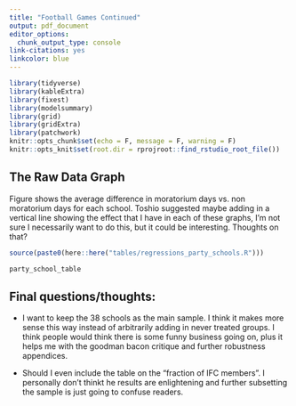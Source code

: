 ```yaml
---
title: "Football Games Continued"
output: pdf_document
editor_options: 
  chunk_output_type: console
link-citations: yes
linkcolor: blue
---
```


```r
library(tidyverse)
library(kableExtra)
library(fixest)
library(modelsummary)
library(grid)
library(gridExtra)
library(patchwork)
knitr::opts_chunk$set(echo = F, message = F, warning = F)
knitr::opts_knit$set(root.dir = rprojroot::find_rstudio_root_file())
```

## The Raw Data Graph

Figure \ref{diff_average_offenses} shows the average difference in moratorium days vs. non moratorium days for each school. Toshio suggested maybe adding in a vertical line showing the effect that I have in each of these graphs, I'm not sure I necessarily want to do this, but it could be interesting. Thoughts on that?

<!-- ```{r} -->
<!-- source(paste0(here::here("figures/difference_average_offenses.R"))) -->
<!-- ``` -->

<!-- ```{=latex} -->
<!-- \begin{figure}[t] -->
<!-- ``` -->
<!-- ```{r, fig.height = 10, fig.width = 10} -->

<!-- gridExtra::grid.arrange(diff_average_offenses, left = textGrob("Average Difference in Moratorium Days and Non-Moratorium Days", -->
<!--                                                                rot = 90), bottom = textGrob("University")) -->
<!-- ``` -->
<!-- ```{=latex} -->
<!-- \caption{Distribution of Difference in Average Offenses on Moratorium Days and Non-Moratorium Days \label{diff_average_offenses}} -->
<!-- \textit{Notes:} The y-axis represents the average difference in offenses per-25000 enrolled students on moratorium days and non moratorium days. Negative y-axis values indicate that average offenses were lower on moratorium days than non-moratorium days. The x-axis denotes a unique university. The solid black line on the y-axis is 0, while the dashed black line denotes the average of the distribution. -->
<!-- \end{figure} -->
<!-- ``` -->

<!-- ```{r} -->
<!-- source(paste0(here::here("figures/game_day_moratorium.R"))) -->
<!-- ``` -->

<!-- ```{=latex} -->
<!-- \begin{figure}[t] -->
<!-- ``` -->
<!-- ```{r, fig.height = 10, fig.width = 10} -->

<!-- gridExtra::grid.arrange(game_moratorium_plot, left = textGrob("Coefficient Estimate and 95% Confidence Interval", -->
<!--                                                                rot = 90), bottom = textGrob("")) -->
<!-- ``` -->
<!-- ```{=latex} -->
<!-- \caption{The Effect of Football Game-days and Football Game-days + Moratoriums \label{game_moratorium_plot}} -->
<!-- \textit{Notes:} Game days include all football games occurring in the sample period. 34 of the 38 universities have football teams and corresponding game days. The y-axis represents coefficient estimates. Errorbars represent 95% confidence intervals. Each panel is split into two effects: the first effect being the effect of only football game days on the outcome per-25000 enrolled students, and the second being the effect of a football game that occurs within a moratorium. "All Games" includes both home and away games. The effects of game days + moratorium is identified by 89 football games that coincide with moratoriums. Controls include holiday, spring semester, day of the week, and university by academic year. Standard errors are clustered by university.  -->
<!-- \end{figure} -->
<!-- ``` -->


<!-- ```{r} -->
<!-- source(here::here(paste0("figures/week_before_after.R"))) -->
<!-- ``` -->


<!-- ```{=latex} -->
<!-- \begin{figure}[t] -->
<!-- ``` -->
<!-- ```{r, echo=FALSE, fig.height= 10, fig.width = 10} -->
<!-- gridExtra::grid.arrange(week_before_after_graph, left = textGrob("Coefficient Estimate and 95% Confidence Interval", -->
<!--                                                                rot = 90), bottom = textGrob("")) -->
<!-- ``` -->
<!-- ```{=latex} -->
<!-- \caption{Coefficient Estimates Including a Week Before and Week After Indicator \label{week_before_after}} -->
<!-- \textit{Notes:} The x-axis represents three periods: the week before a moratorium, the moratorium itself, and the week after the moratorium. Indicators for week before and week after are added to specification (3) from Table \ref{main_table}. Controls include holiday, spring semester, day of the week and university by academic year. Standard errors clustered by university. Weekends represent Fridays, Saturdays, and Sundays. Weekdays represent Mondays-Thursdays. Errorbars represent 95\% confidence intervals. -->
<!-- \end{figure} -->
<!-- ``` -->
<!-- ## The Football Game Graph -->

<!-- Figure \ref{game_moratorium_plot} shows the results of estimating the model based on home + away games/only home/only away games. I break this down into the effect of game days, and then the effect of game days + moratoriums.  -->

<!-- ```{r} -->
<!-- source(paste0(here::here("figures/game_day_moratorium.R"))) -->
<!-- ``` -->


<!-- ```{r, fig.cap="\\label{game_moratorium_plot}Effect of Game Days and Game Day + Moratorium using preferred specification."} -->
<!-- game_moratorium_plot -->
<!-- ``` -->


<!-- ## Comparison of spillovers -->

<!-- Table \ref{spillover_table} shows the spillover comparison. I compare the 9 schools that have "close" police departments (e.g. using Lindo paper) to the 9 schools in my own Daily Crime Log sample. The results here show that there doesn't appear to be kids moving to someplace outside of campus grounds to go party which makes sense since a lot of these universities actually want to fraternities to cancel third party events. -->

<!-- ```{r} -->
<!-- source(paste0(here::here("tables/regressions_spillovers_compare.R"))) -->
<!-- ``` -->

<!-- ```{r} -->
<!-- spillover_table -->
<!-- ``` -->

<!-- ## Party Schools -->

<!-- Table \ref{party_school_table} table shows the party school comparison. I used niche.com party schools to 1) keep consistent with my use of this website previously, and 2) because princeton review no longer has their top party schools. 16 of the 38 universities are considered top 50 party schools according to niche.com. The results looks consistent with theory here.  -->

```r
source(paste0(here::here("tables/regressions_party_schools.R")))
```

```r
party_school_table
```


## Final questions/thoughts:

* I want to keep the 38 schools as the main sample. I think it makes more sense this way instead of arbitrarily adding in never treated groups. I think people would think there is some funny business going on, plus it helps me with the goodman bacon critique and further robustness appendices.

* Should I even include the table on the "fraction of IFC members". I personally don't thinkt he results are enlightening and further subsetting the sample is just going to confuse readers.


<!-- ```{r} -->
<!-- source(here::here(paste0("figures/heteroeffects_trigger.R"))) -->
<!-- ``` -->


<!-- ```{r, fig.height = 12, fig.width  = 11} -->
<!-- gridExtra::grid.arrange(trigger_reg_graph, left = textGrob("Coefficient Estimate and 95% Confidence Interval",  -->
<!--                                                                rot = 90), bottom = textGrob("", gp = gpar(fontsize = 10))) -->
<!-- ``` -->

